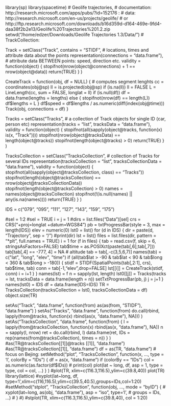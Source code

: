 library(sp)
library(spacetime)
# Geolife trajectories,
# documentation: http://research.microsoft.com/apps/pubs/?id=152176 :
# data: http://research.microsoft.com/en-us/projects/geolife/
# or http://ftp.research.microsoft.com/downloads/b16d359d-d164-469e-9fd4-daa38f2b2e13/Geolife%20Trajectories%201.2.zip
setwd("/home/edzer/Downloads/Geolife Trajectories 1.3/Data/")
# TrackCollection:

Track = setClass("Track",
  contains = "STIDF", # locations, times and attribute data about the points
  representation(connections = "data.frame"), # attribute data BETWEEN points: speed, direction etc.
  validity = function(object) {
	stopifnot(nrow(object@connections) + 1 == nrow(object@data))
    return(TRUE)
  }
)

CreateTrack = function(obj, df = NULL) { # computes segment lenghts
	cc = coordinates(obj@sp)
	ll = is.projected(obj@sp)
	if (is.na(ll))
		ll = FALSE
	L = LineLength(cc, sum = FALSE, longlat = ll)
	if (is.null(df))
		df = data.frame(lengths = lengths)
	else {
		stopifnot(nrow(df) == length(L))
		df$lengths = L
	}
	df$speed = df$lengths / as.numeric(diff(index(obj@time)))
	Track(obj, connections = df)
}

Tracks = setClass("Tracks", # a collection of Track objects for single ID (car, person etc)
	representation(tracks = "list", tracksData = "data.frame"),
	validity = function(object) {
		stopifnot(all(sapply(object@tracks, function(x) is(x, "Track"))))
		stopifnot(nrow(object@tracksData) == length(object@tracks))
		stopifnot(length(object@tracks) > 0)
		return(TRUE)
	}
)

TracksCollection = setClass("TracksCollection", # collection of Tracks for several IDs 
	representation(tracksCollection = "list", tracksCollectionData = "data.frame"),
	validity = function(object) {
		stopifnot(all(sapply(object@tracksCollection, class) == "Tracks"))
		stopifnot(length(object@tracksCollection) == 
			nrow(object@tracksCollectionData))
		stopifnot(length(object@tracksCollection) > 0)
		names = names(object@tracksCollection)
		stopifnot(!(is.null(names) || any(is.na(names))))
		return(TRUE)
	}
)

IDS = c("079", "095", "111", "127", "143", "159", "175")

#sel = 1:2
#sel = TRUE
i = j = 1
#dirs = list.files("Data")[sel]
crs = CRS("+proj=longlat +datum=WGS84")
pb = txtProgressBar(style = 3, max = length(IDS))
elev = numeric(0)
lst0 = list()
for (d in IDS) {
	dir = paste(d, "Trajectory", sep = "/")
	#print(dir)
	lst = list()
	files = list.files(dir, pattern = "*plt", full.names = TRUE)
	i = 1
	for (f in files) {
		tab = read.csv(f, skip = 6, stringsAsFactors=FALSE)
		tab$time = as.POSIXct(paste(tab[,6],tab[,7]))
		tab[tab[,4] == -777, 4] = NA # altitude 
		tab = tab[,-c(3,5,6,7)]
		names(tab) = c("lat", "long", "elev", "time")
		if (all(tab$lat > -90 & tab$lat < 90 & tab$long < 360 
				& tab$long > -180)) {
			stidf = STIDF(SpatialPoints(tab[,2:1], crs), tab$time, tab)
			conn = tab[-1,"elev",drop=FALSE]
			lst[[i]] = CreateTrack(stidf, conn)
			i = i+1
		}
	}
	names(lst) = f
	n = sapply(lst, length)
	lst0[[j]] = Tracks(tracks = lst, tracksData = data.frame(length = n))
	setTxtProgressBar(pb, j)
	j = j+1
}
names(lst0) = IDS
df = data.frame(IDS=IDS)
TR = TracksCollection(tracksCollection = lst0, tracksCollectionData = df)
object.size(TR)

setAs("Track", "data.frame", function(from)
	as(as(from, "STIDF"), "data.frame")
)
setAs("Tracks", "data.frame", function(from)
	do.call(rbind, lapply(from@tracks, function(x) rbind(as(x, "data.frame"), NA)))
)
setAs("TracksCollection", "data.frame", function(from) {
		l = lapply(from@tracksCollection, function(x) rbind(as(x, "data.frame"), NA))
		n = sapply(l, nrow)
		ret = do.call(rbind, l)
		data.frame(ret, IDs = rep(names(from@tracksCollection), times = n))
	}
)
#as(TR@tracksCollection[[1]]@tracks[[1]], "data.frame")
#as(TR@tracksCollection[[1]], "data.frame")
df = as(TR, "data.frame")
# focus on Bejing:
setMethod("plot", "TracksCollection", function(x, ..., type = 'l', colorBy = "IDs") {
		df = as(x, "data.frame")
		if (colorBy == "IDs")
			col = as.numeric(as.factor(df$IDs))
		# print(col)
		plot(lat ~ long, df, asp = 1, type = type, col = col, ...)
	}
)
#plot(TR, xlim=c(116.3,116.5),ylim=c(39.8,40))
plot(TR)
library(lattice)
#xyplot(lat~long, df, type='l',xlim=c(116,116.5),ylim=c(39.5,40.5),groups=IDs,col=1:20)
#setMethod("stplot", "TracksCollection", function(obj, ..., mode = "byID") {
#		xyplot(lat~long, as(obj, "data.frame"), asp = "iso", type='l', 
#			groups = IDs, ...)
#	}
#)
#stplot(TR, xlim=c(116.3,116.5),ylim=c(39.8,40), col = 1:20)
